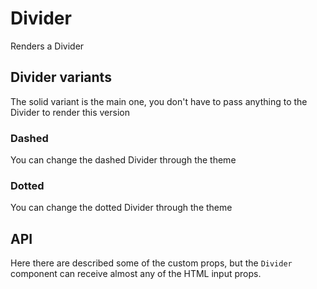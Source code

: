 

<Meta of={DividerStories} />

# Divider

Renders a Divider

<Canvas of={DividerStories.BasicDivider} />

## Divider variants
The solid variant is the main one, you don't have to pass anything to the Divider to render this version

### Dashed
<Canvas of={DividerStories.Dashed} />

You can change the dashed Divider through the theme

### Dotted
<Canvas of={DividerStories.Dotted} />

You can change the dotted Divider through the theme

## API
Here there are described some of the custom props, but the `Divider` component can receive almost any of the HTML input props.

<ArgTypes of={DividerStories} />

